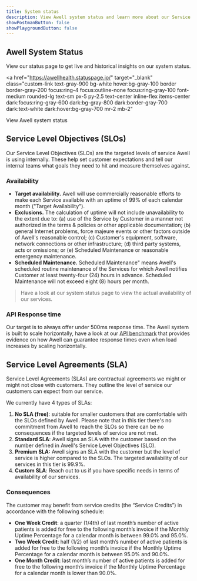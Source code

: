 ```yaml
---
title: System status
description: View Awell system status and learn more about our Service Level Objectives and Agreements.
showPostmanButton: false
showPlaygroundButton: false
---
```


## Awell System Status

View our status page to get live and historical insights on our system status.

<a
  href="https://awellhealth.statuspage.io/"
  target="_blank"
  class="custom-link text-gray-900 bg-white hover:bg-gray-100 border border-gray-200 focus:ring-4 focus:outline-none focus:ring-gray-100 font-medium rounded-lg text-sm px-5 py-2.5 text-center inline-flex items-center dark:focus:ring-gray-600 dark:bg-gray-800 dark:border-gray-700 dark:text-white dark:hover:bg-gray-700 mr-2 mb-2"
>
  <div className="mr-2 -ml-1 w-2 h-2 bg-green-500 rounded-full"></div>
  View Awell system status
</a>

## Service Level Objectives (SLOs)

Our Service Level Objectives (SLOs) are the targeted levels of service Awell is using internally. These help set customer expectations and tell our internal teams what goals they need to hit and measure themselves against.

### Availability

- **Target availability.** Awell will use commercially reasonable efforts to make each Service available with an uptime of 99% of each calendar month ("Target Availability").
- **Exclusions.** The calculation of uptime will not include unavailability to the extent due to: (a) use of the Service by Customer in a manner not authorized in the terms & policies or other applicable documentation; (b) general Internet problems, force majeure events or other factors outside of Awell's reasonable control; (c) Customer's equipment, software, network connections or other infrastructure; (d) third party systems, acts or omissions; or (e) Scheduled Maintenance or reasonable emergency maintenance.
- **Scheduled Maintenance.** Scheduled Maintenance" means Awell's scheduled routine maintenance of the Services for which Awell notifies Customer at least twenty-four (24) hours in advance. Scheduled Maintenance will not exceed eight (8) hours per month.

> Have a look at our system status page to view the actual availability of our services.

### API Response time

Our target is to always offer under 500ms response time. The Awell system is built to scale horizontally, have a look at our [API benchmark](/documents/orchestration-api-benchmark) that provides evidence on how Awell can guarantee response times even when load increases by scaling horizontally.

## Service Level Agreements (SLA)

Service Level Agreements (SLAs) are contractual agreements we might or might not close with customers. They outline the level of service our customers can expect from our service.

We currently have 4 types of SLAs:

1. **No SLA (free)**: suitable for smaller customers that are comfortable with the SLOs defined by Awell. Please note that in this tier there's no commitment from Awell to reach the SLOs so there can be no consequences if the targeted levels of service are not met.
2. **Standard SLA**: Awell signs an SLA with the customer based on the number defined in Awell's Service Level Objectives (SLO).
3. **Premium SLA:** Awell signs an SLA with the customer but the level of service is higher compared to the SLOs. The targeted availability of our services in this tier is 99.9%.
4. **Custom SLA**: Reach out to us if you have specific needs in terms of availability of our services.

### Consequences

The customer may benefit from service credits (the “Service Credits”) in accordance with the following schedule:

- **One Week Credit**: a quarter (1/4th) of last month’s number of active patients is added for free to the following month’s invoice if the Monthly Uptime Percentage for a calendar month is between 99.0% and 95.0%.
- **Two Week Credit**: half (1/2) of last month’s number of active patients is added for free to the following month’s invoice if the Monthly Uptime Percentage for a calendar month is between 95.0% and 90.0%.
- **One Month Credit**: last month’s number of active patients is added for free to the following month’s invoice if the Monthly Uptime Percentage for a calendar month is lower than 90.0%.
